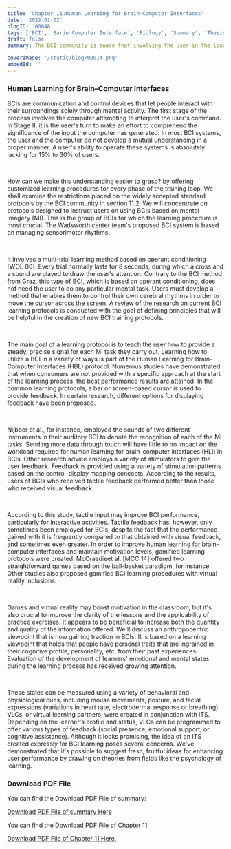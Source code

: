 ```yaml
---
title: 'Chapter 11:Human Learning for Brain–Computer Interfaces'
date: '2022-01-02'
blogID: '00048'
tags: ['BCI', 'Barin Computer Interface', 'Biology', 'Summary', 'Thesis', 'Literature Review']
draft: false
summary: The BCI community is aware that involving the user in the loop is necessary to increase performance, and as a result, learning procedures must be improved. We have demonstrated that it is possible to propose fresh, promising methods for enhancing user performance by drawing on theories from other fields, such as the psychology of learning.

coverImage: '/static/blog/00014.png'
embedId: ''
---
```


<TOCInline toc={props.toc} exclude="Overview" toHeading={3} />

### Human Learning for Brain–Computer Interfaces

BCIs are communication and control devices that let people interact with their surroundings solely through mental activity. The first stage of the process involves the computer attempting to interpret the user's command. In Stage II, it is the user's turn to make an effort to comprehend the significance of the input the computer has generated. In most BCI systems, the user and the computer do not develop a mutual understanding in a proper manner. A user's ability to operate these systems is absolutely lacking for 15% to 30% of users.

<br />

How can we make this understanding easier to grasp? by offering customized learning procedures for every phase of the training loop. We shall examine the restrictions placed on the widely accepted standard protocols by the BCI community in section 11.2. We will concentrate on protocols designed to instruct users on using BCIs based on mental imagery (MI). This is the group of BCIs for which the learning procedure is most crucial. The Wadsworth center team's proposed BCI system is based on managing sensorimotor rhythms.

<br />

It involves a multi-trial learning method based on operant conditioning [WOL 00]. Every trial normally lasts for 8 seconds, during which a cross and a sound are played to draw the user's attention. Contrary to the BCI method from Graz, this type of BCI, which is based on operant conditioning, does not need the user to do any particular mental task. Users must develop a method that enables them to control their own cerebral rhythms in order to move the cursor across the screen. A review of the research on current BCI learning protocols is conducted with the goal of defining principles that will be helpful in the creation of new BCI training protocols.

<br />

The main goal of a learning protocol is to teach the user how to provide a steady, precise signal for each MI task they carry out. Learning how to utilize a BCI in a variety of ways is part of the Human Learning for Brain-Computer Interfaces (HBL) protocol. Numerous studies have demonstrated that when consumers are not provided with a specific approach at the start of the learning process, the best performance results are attained. In the common learning protocols, a bar or screen-based cursor is used to provide feedback. In certain research, different options for displaying feedback have been proposed.

<br />

Nijboer et al., for instance, employed the sounds of two different instruments in their auditory BCI to denote the recognition of each of the MI tasks. Sending more data through touch will have little to no impact on the workload required for human learning for brain-computer interfaces (HLI) in BCIs. Other research advice employs a variety of stimulators to give the user feedback. Feedback is provided using a variety of stimulation patterns based on the control-display mapping concepts. According to the results, users of BCIs who received tactile feedback performed better than those who received visual feedback.

<br />

According to this study, tactile input may improve BCI performance, particularly for interactive activities. Tactile feedback has, however, only sometimes been employed for BCIs, despite the fact that the performance gained with it is frequently compared to that obtained with visual feedback, and sometimes even greater. In order to improve human learning for brain-computer interfaces and maintain motivation levels, gamified learning protocols were created. McCraedieet al. [MCC 14] offered two straightforward games based on the ball-basket paradigm, for instance. Other studies also proposed gamified BCI learning procedures with virtual reality inclusions.

<br />

Games and virtual reality may boost motivation in the classroom, but it's also crucial to improve the clarity of the lessons and the applicability of practice exercises. It appears to be beneficial to increase both the quantity and quality of the information offered. We'll discuss an anthropocentric viewpoint that is now gaining traction in BCIs. It is based on a learning viewpoint that holds that people have personal traits that are ingrained in their cognitive profile, personality, etc. from their past experiences. Evaluation of the development of learners' emotional and mental states during the learning process has received growing attention.

<br />

These states can be measured using a variety of behavioral and physiological cues, including mouse movements, posture, and facial expressions (variations in heart rate, electrodermal response or breathing). VLCs, or virtual learning partners, were created in conjunction with ITS. Depending on the learner's profile and status, VLCs can be programmed to offer various types of feedback (social presence, emotional support, or cognitive assistance). Although it looks promising, the idea of an ITS created expressly for BCI learning poses several concerns. We've demonstrated that it's possible to suggest fresh, fruitful ideas for enhancing user performance by drawing on theories from fields like the psychology of learning.

### Download PDF File

You can find the Download PDF File of summary:

<a href="/static/blog/00048_1.pdf" download>
  Download PDF File of summary Here
</a>

You can find the Download PDF File of Chapter 11:

<a href="/static/blog/00048_2.pdf" download>
  Download PDF File of Chapter 11 Here.
</a>
